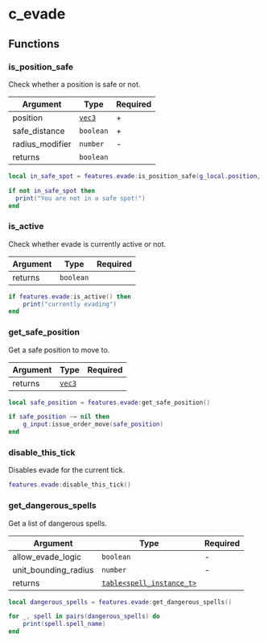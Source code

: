 # c_evade

## Functions

### is_position_safe

Check whether a position is safe or not.

| Argument        | Type                    | Required |
| --------------- | ----------------------- | -------- |
| position        | [`vec3`](/structs/vec3) | +        |
| safe_distance   | `boolean`               | +        |
| radius_modifier | `number`                | -        |
| returns         | `boolean`               |          |

```lua
local in_safe_spot = features.evade:is_position_safe(g_local.position, true)

if not in_safe_spot then
  print("You are not in a safe spot!")
end
```

### is_active

Check whether evade is currently active or not.

| Argument | Type      | Required |
| -------- | --------- | -------- |
| returns  | `boolean` |          |

```lua
if features.evade:is_active() then
    print("currently evading")
end
```

### get_safe_position

Get a safe position to move to.

| Argument | Type                    | Required |
| -------- | ----------------------- | -------- |
| returns  | [`vec3`](/structs/vec3) |          |

```lua
local safe_position = features.evade:get_safe_position()

if safe_position ~= nil then
    g_input:issue_order_move(safe_position)
end
```

### disable_this_tick

Disables evade for the current tick.

```lua
features.evade:disable_this_tick()
```

### get_dangerous_spells

Get a list of dangerous spells.

| Argument             | Type                                                   | Required |
| -------------------- | ------------------------------------------------------ | -------- |
| allow_evade_logic    | `boolean`                                              | -        |
| unit_bounding_radius | `number`                                               | -        |
| returns              | [`table<spell_instance_t>`](/structs/spell_instance_t) |          |

```lua
local dangerous_spells = features.evade:get_dangerous_spells()

for _, spell in pairs(dangerous_spells) do
    print(spell.spell_name)
end
```
